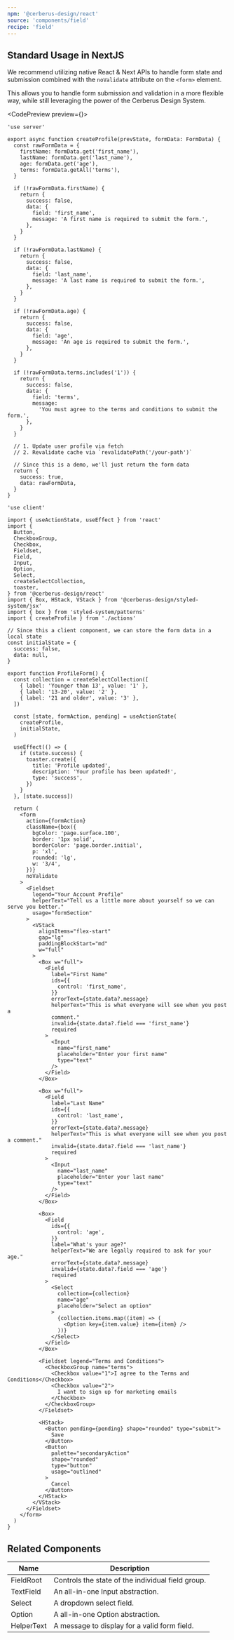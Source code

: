 ```yaml
---
npm: '@cerberus-design/react'
source: 'components/field'
recipe: 'field'
---
```



## Standard Usage in NextJS

We recommend utilizing native React & Next APIs to handle form state and submission combined with the `noValidate` attribute on the `<form>` element.

This allows you to handle form submission and validation in a more flexible way, while still leveraging the power of the Cerberus Design System.

<CodePreview preview={<StandardLayout />}>
```tsx title="action.ts"
'use server'

export async function createProfile(prevState, formData: FormData) {
  const rawFormData = {
    firstName: formData.get('first_name'),
    lastName: formData.get('last_name'),
    age: formData.get('age'),
    terms: formData.getAll('terms'),
  }

  if (!rawFormData.firstName) {
    return {
      success: false,
      data: {
        field: 'first_name',
        message: 'A first name is required to submit the form.',
      },
    }
  }

  if (!rawFormData.lastName) {
    return {
      success: false,
      data: {
        field: 'last_name',
        message: 'A last name is required to submit the form.',
      },
    }
  }

  if (!rawFormData.age) {
    return {
      success: false,
      data: {
        field: 'age',
        message: 'An age is required to submit the form.',
      },
    }
  }

  if (!rawFormData.terms.includes('1')) {
    return {
      success: false,
      data: {
        field: 'terms',
        message:
          'You must agree to the terms and conditions to submit the form.',
      },
    }
  }

  // 1. Update user profile via fetch
  // 2. Revalidate cache via `revalidatePath('/your-path')`

  // Since this is a demo, we'll just return the form data
  return {
    success: true,
    data: rawFormData,
  }
}

```
```tsx title="form.tsx"
'use client'

import { useActionState, useEffect } from 'react'
import {
  Button,
  CheckboxGroup,
  Checkbox,
  Fieldset,
  Field,
  Input,
  Option,
  Select,
  createSelectCollection,
  toaster,
} from '@cerberus-design/react'
import { Box, HStack, VStack } from '@cerberus-design/styled-system/jsx'
import { box } from 'styled-system/patterns'
import { createProfile } from './actions'

// Since this a client component, we can store the form data in a local state
const initialState = {
  success: false,
  data: null,
}

export function ProfileForm() {
  const collection = createSelectCollection([
    { label: 'Younger than 13', value: '1' },
    { label: '13-20', value: '2' },
    { label: '21 and older', value: '3' },
  ])

  const [state, formAction, pending] = useActionState(
    createProfile,
    initialState,
  )

  useEffect(() => {
    if (state.success) {
      toaster.create({
        title: 'Profile updated',
        description: 'Your profile has been updated!',
        type: 'success',
      })
    }
  }, [state.success])

  return (
    <form
      action={formAction}
      className={box({
        bgColor: 'page.surface.100',
        border: '1px solid',
        borderColor: 'page.border.initial',
        p: 'xl',
        rounded: 'lg',
        w: '3/4',
      })}
      noValidate
    >
      <Fieldset
        legend="Your Account Profile"
        helperText="Tell us a little more about yourself so we can serve you better."
        usage="formSection"
      >
        <VStack
          alignItems="flex-start"
          gap="lg"
          paddingBlockStart="md"
          w="full"
        >
          <Box w="full">
            <Field
              label="First Name"
              ids={{
                control: 'first_name',
              }}
              errorText={state.data?.message}
              helperText="This is what everyone will see when you post a
              comment."
              invalid={state.data?.field === 'first_name'}
              required
            >
              <Input
                name="first_name"
                placeholder="Enter your first name"
                type="text"
              />
            </Field>
          </Box>

          <Box w="full">
            <Field
              label="Last Name"
              ids={{
                control: 'last_name',
              }}
              errorText={state.data?.message}
              helperText="This is what everyone will see when you post a comment."
              invalid={state.data?.field === 'last_name'}
              required
            >
              <Input
                name="last_name"
                placeholder="Enter your last name"
                type="text"
              />
            </Field>
          </Box>

          <Box>
            <Field
              ids={{
                control: 'age',
              }}
              label="What's your age?"
              helperText="We are legally required to ask for your age."
              errorText={state.data?.message}
              invalid={state.data?.field === 'age'}
              required
            >
              <Select
                collection={collection}
                name="age"
                placeholder="Select an option"
              >
                {collection.items.map((item) => (
                  <Option key={item.value} item={item} />
                ))}
              </Select>
            </Field>
          </Box>

          <Fieldset legend="Terms and Conditions">
            <CheckboxGroup name="terms">
              <Checkbox value="1">I agree to the Terms and Conditions</Checkbox>
              <Checkbox value="2">
                I want to sign up for marketing emails
              </Checkbox>
            </CheckboxGroup>
          </Fieldset>

          <HStack>
            <Button pending={pending} shape="rounded" type="submit">
              Save
            </Button>
            <Button
              palette="secondaryAction"
              shape="rounded"
              type="button"
              usage="outlined"
            >
              Cancel
            </Button>
          </HStack>
        </VStack>
      </Fieldset>
    </form>
  )
}
```
</CodePreview>

<DripDivider />

## Related Components


| Name     |  Description                                                   |
| -------- | -------------------------------------------------------------  |
| FieldRoot    | Controls the state of the individual field group.          |
| TextField    | An all-in-one Input abstraction.                           |
| Select   | A dropdown select field.                                       |
| Option    | A all-in-one Option abstraction.                              |
| HelperText | A message to display for a valid form field.                 |
